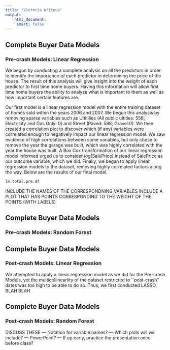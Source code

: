 ```yaml
---
title: "Victoria Writeup"
output:
    html_document: 
     smart: false
---
```




## Complete Buyer Data Models 
### Pre-crash Models: Linear Regression
We begun by conducting a complete analysis on all the predictors in order to identify the importance of each predictor in determining the price of the house. The result of this analysis will give insight into the weight of each predictor to first time home buyers. Having this information will allow first time home buyers the ability to analyze what is important to them as well as how important certain features are. 

Our first model is a linear regression model with the entire training dataset of homes sold within the years 2006 and 2007. We begun this analysis by removing sparse variables such as Ultitilies (All public ultities: 558; Electricity and Gas Only: 0) and Street (Paved: 588; Gravel:0). We then created a correlation plot to discover which (if any) variables were correlated enough to negatively impact our linear regression model. We saw evidence of high correlations between some variables, but only chose to remove the year the garage was built, which was highly correlated with the year the house was built. A Box Cox transformation of our linear regression model informed urged us to consider $log$(SalePrice) instead of SalePrice as our outcome variable, which we did. Finally, we began to apply linear regression models to the dataset, removing highly correlated factors along the way. Below are the results of our final model. 

```r
lm.total.pre.df
```
INCLUDE THE NAMES OF THE CORRESPONDNING VARIABLES 
INCLUDE A PLOT THAT HAS POINTS CORRESPONDING TO THE WEIGHT OF THE POINTS (WITH LABELS) 


## Complete Buyer Data Models
### Pre-crash Models: Random Forest




## Complete Buyer Data Models
### Post-crash Models: Linear Regression
We attempted to apply a linear regression model as we did for the Pre-crash Models, yet the multicollinearlity of the dataset restricted to ``post-crash" dates was too high to be able to do so. Thus, we first conducted LASSO, BLAH BLAH 



## Complete Buyer Data Models
### Post-crash Models: Random Forest






DISCUSS THESE
--- Notation for variable names? 
--- Which plots will we include? 
--- PowerPoint? 
--- If up early, practice the presentation once before class?
